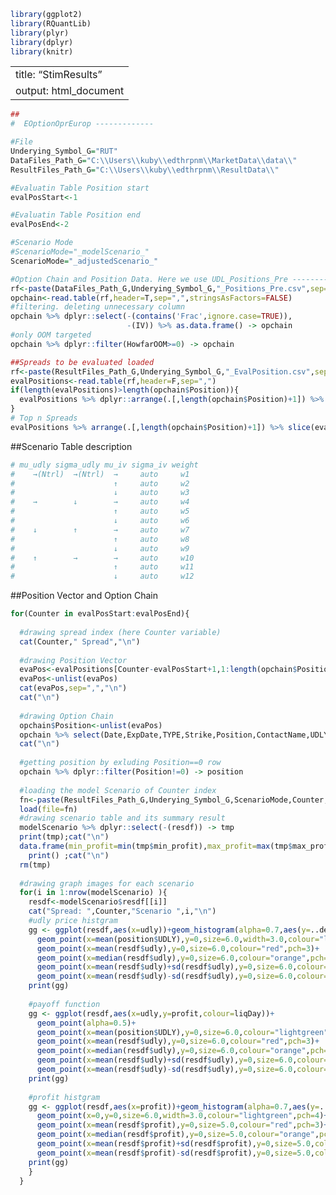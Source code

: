 ```r
library(ggplot2)
library(RQuantLib)
library(plyr)
library(dplyr)
library(knitr)
```
---
title: "StimResults"
output: html_document
---
```r
##
#  EOptionOprEurop -------------

#File
Underying_Symbol_G="RUT"
DataFiles_Path_G="C:\\Users\\kuby\\edthrpnm\\MarketData\\data\\"
ResultFiles_Path_G="C:\\Users\\kuby\\edthrpnm\\ResultData\\"

#Evaluatin Table Position start
evalPosStart<-1

#Evaluatin Table Position end
evalPosEnd<-2

#Scenario Mode
#ScenarioMode="_modelScenario_"
ScenarioMode="_adjustedScenario_"

#Option Chain and Position Data. Here we use UDL_Positions_Pre ---------------
rf<-paste(DataFiles_Path_G,Underying_Symbol_G,"_Positions_Pre.csv",sep="")
opchain<-read.table(rf,header=T,sep=",",stringsAsFactors=FALSE)
#filtering. deleting unnecessary column
opchain %>% dplyr::select(-(contains('Frac',ignore.case=TRUE)),
                          -(IV)) %>% as.data.frame() -> opchain
#only OOM targeted
opchain %>% dplyr::filter(HowfarOOM>=0) -> opchain

##Spreads to be evaluated loaded
rf<-paste(ResultFiles_Path_G,Underying_Symbol_G,"_EvalPosition.csv",sep="")
evalPositions<-read.table(rf,header=F,sep=",")
if(length(evalPositions)>length(opchain$Position)){
  evalPositions %>% dplyr::arrange(.[,length(opchain$Position)+1]) %>% distinct() -> evalPositions 
}
# Top n Spreads
evalPositions %>% arrange(.[,length(opchain$Position)+1]) %>% slice(evalPosStart:evalPosEnd) -> evalPositions

```
##Scenario Table description
```r
# mu_udly sigma_udly mu_iv sigma_iv weight
#    →(Ntrl)  →(Ntrl)  →     auto     w1
#                      ↑     auto     w2
#                      ↓     auto     w3
#    →        ↓        →     auto     w4
#                      ↑     auto     w5
#                      ↓     auto     w6
#    ↓        ↑        →     auto     w7
#                      ↑     auto     w8
#                      ↓     auto     w9
#    ↑        →        →     auto     w10
#                      ↑     auto     w11
#                      ↓     auto     w12
```
##Position Vector and Option Chain
```r
for(Counter in evalPosStart:evalPosEnd){
  
  #drawing spread index (here Counter variable)
  cat(Counter," Spread","\n")
  
  #drawing Position Vector
  evaPos<-evalPositions[Counter-evalPosStart+1,1:length(opchain$Position)]
  evaPos<-unlist(evaPos)
  cat(evaPos,sep=",","\n")
  cat("\n")
  
  #drawing Option Chain
  opchain$Position<-unlist(evaPos)
  opchain %>% select(Date,ExpDate,TYPE,Strike,Position,ContactName,UDLY) %>% print()
  cat("\n")
  
  #getting position by exluding Position==0 row
  opchain %>% dplyr::filter(Position!=0) -> position
  
  #loading the model Scenario of Counter index
  fn<-paste(ResultFiles_Path_G,Underying_Symbol_G,ScenarioMode,Counter,sep="")
  load(file=fn)
  #drawing scenario table and its summary result
  modelScenario %>% dplyr::select(-(resdf)) -> tmp
  print(tmp);cat("\n")
  data.frame(min_profit=min(tmp$min_profit),max_profit=max(tmp$max_profit),expected_profit=sum(tmp$weight*tmp$mean_profit)) %>%
    print() ;cat("\n")
  rm(tmp)
  
  #drawing graph images for each scenario
  for(i in 1:nrow(modelScenario) ){
    resdf<-modelScenario$resdf[[i]]
    cat("Spread: ",Counter,"Scenario ",i,"\n")
    #udly price histgram
    gg <- ggplot(resdf,aes(x=udly))+geom_histogram(alpha=0.7,aes(y=..density..))+geom_density(size=1.0,adjust=0.8,colour="cyan2")+
      geom_point(x=mean(position$UDLY),y=0,size=6.0,width=3.0,colour="lightgreen",pch=4)+
      geom_point(x=mean(resdf$udly),y=0,size=6.0,colour="red",pch=3)+
      geom_point(x=median(resdf$udly),y=0,size=6.0,colour="orange",pch=1)+
      geom_point(x=mean(resdf$udly)+sd(resdf$udly),y=0,size=6.0,colour="darkgrey",pch=2)+
      geom_point(x=mean(resdf$udly)-sd(resdf$udly),y=0,size=6.0,colour="darkgrey",pch=2)
    print(gg)
    
    #payoff function
    gg <- ggplot(resdf,aes(x=udly,y=profit,colour=liqDay))+
      geom_point(alpha=0.5)+
      geom_point(x=mean(position$UDLY),y=0,size=6.0,colour="lightgreen",pch=4)+
      geom_point(x=mean(resdf$udly),y=0,size=6.0,colour="red",pch=3)+
      geom_point(x=median(resdf$udly),y=0,size=6.0,colour="orange",pch=1)+
      geom_point(x=mean(resdf$udly)+sd(resdf$udly),y=0,size=6.0,colour="darkgrey",pch=2)+
      geom_point(x=mean(resdf$udly)-sd(resdf$udly),y=0,size=6.0,colour="darkgrey",pch=2)
    print(gg)
    
    #profit histgram
    gg <- ggplot(resdf,aes(x=profit))+geom_histogram(alpha=0.7,aes(y=..density..))+geom_density(size=1.0,adjust=0.3,colour="cyan2")+
      geom_point(x=0,y=0,size=6.0,width=3.0,colour="lightgreen",pch=4)+
      geom_point(x=mean(resdf$profit),y=0,size=5.0,colour="red",pch=3)+
      geom_point(x=median(resdf$profit),y=0,size=5.0,colour="orange",pch=1)+
      geom_point(x=mean(resdf$profit)+sd(resdf$profit),y=0,size=5.0,colour="darkgrey",pch=2)+
      geom_point(x=mean(resdf$profit)-sd(resdf$profit),y=0,size=5.0,colour="darkgrey",pch=2)
    print(gg)
    }
  }

```

